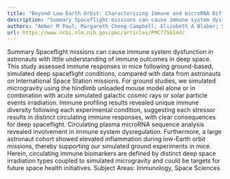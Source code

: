 ```yaml
---
title: "Beyond Low-Earth Orbit: Characterizing Immune and microRNA Differentials following Simulated Deep Spaceflight Conditions in Mice"
description: "Summary Spaceflight missions can cause immune system dysfunction in astronauts with little understanding of immune outcomes in deep space. This study assessed immune responses in mice following ground..."
authors: "Amber M Paul; Margareth Cheng-Campbell; Elizabeth A Blaber; Sulekha Anand; Sharmila Bhattacharya; Sara R Zwart; Brian E Crucian; Scott M Smith; Robert Meller; Peter Grabham; Afshin Beheshti"
url: https://www.ncbi.nlm.nih.gov/pmc/articles/PMC7756144/
---
```


Summary Spaceflight missions can cause immune system dysfunction in astronauts with little understanding of immune outcomes in deep space. This study assessed immune responses in mice following ground-based, simulated deep spaceflight conditions, compared with data from astronauts on International Space Station missions. For ground studies, we simulated microgravity using the hindlimb unloaded mouse model alone or in combination with acute simulated galactic cosmic rays or solar particle events irradiation. Immune profiling results revealed unique immune diversity following each experimental condition, suggesting each stressor results in distinct circulating immune responses, with clear consequences for deep spaceflight. Circulating plasma microRNA sequence analysis revealed involvement in immune system dysregulation. Furthermore, a large astronaut cohort showed elevated inflammation during low-Earth orbit missions, thereby supporting our simulated ground experiments in mice. Herein, circulating immune biomarkers are defined by distinct deep space irradiation types coupled to simulated microgravity and could be targets for future space health initiatives. Subject Areas: Immunology, Space Sciences

